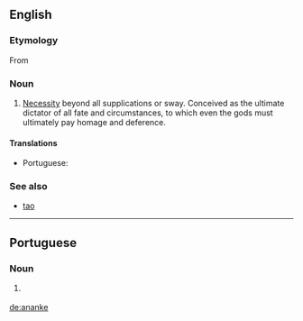 {{also|Ananke}}
==English==

===Etymology===
From {{etyl|grc|en}} {{term|ἀνάγκη||lang=grc|tr=anankē|necessity|sc=Grek}}

===Noun===
{{en-noun|-}}

# [[necessity|Necessity]] beyond all supplications or sway. Conceived as the ultimate dictator of all fate and circumstances, to which even the gods must ultimately pay homage and deference.

====Translations====
{{trans-top|necessity beyond all supplications or sway}}
* Portuguese: {{t|pt|ananke|f}}
{{trans-mid}}
{{trans-bottom}}

===See also===
* [[tao]]

----

==Portuguese==

===Noun===
{{pt-noun|f|-}}

# {{lb|pt|Ancient Greek culture}} {{l|en|ananke}} {{gloss|necessity beyond all supplications or sway}}

{{catlangcode|pt|Ancient Greece}}

[[de:ananke]]